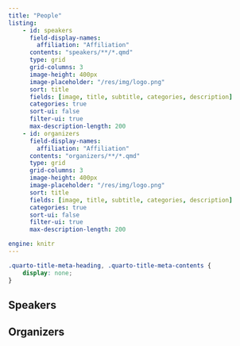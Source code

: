 ```yaml
---
title: "People"
listing:
    - id: speakers
      field-display-names:
        affiliation: "Affiliation"
      contents: "speakers/**/*.qmd"
      type: grid
      grid-columns: 3
      image-height: 400px
      image-placeholder: "/res/img/logo.png"
      sort: title
      fields: [image, title, subtitle, categories, description]
      categories: true
      sort-ui: false
      filter-ui: true
      max-description-length: 200
    - id: organizers
      field-display-names:
        affiliation: "Affiliation"
      contents: "organizers/**/*.qmd"
      type: grid
      grid-columns: 3
      image-height: 400px
      image-placeholder: "/res/img/logo.png"
      sort: title
      fields: [image, title, subtitle, categories, description]
      categories: true
      sort-ui: false
      filter-ui: true
      max-description-length: 200

engine: knitr
---
```


```css
.quarto-title-meta-heading, .quarto-title-meta-contents {
    display: none;
}
```

## Speakers

:::{#speakers}
:::

## Organizers

:::{#organizers}
:::
